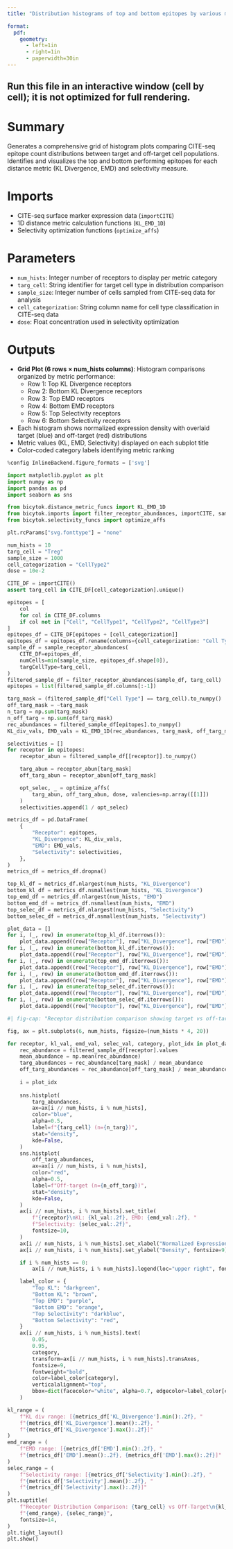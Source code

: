 ```yaml
---
title: "Distribution histograms of top and bottom epitopes by various metrics"

format:
  pdf:
    geometry:
      - left=1in
      - right=1in
      - paperwidth=30in
---
```

## Run this file in an interactive window (cell by cell); it is not optimized for full rendering.

# Summary
Generates a comprehensive grid of histogram plots comparing CITE-seq epitope count distributions between target and off-target cell populations. Identifies and visualizes the top and bottom performing epitopes for each distance metric (KL Divergence, EMD) and selectivity measure.

# Imports
- CITE-seq surface marker expression data (`importCITE`)
- 1D distance metric calculation functions (`KL_EMD_1D`)
- Selectivity optimization functions (`optimize_affs`)

# Parameters
- `num_hists`: Integer number of receptors to display per metric category
- `targ_cell`: String identifier for target cell type in distribution comparison
- `sample_size`: Integer number of cells sampled from CITE-seq data for analysis
- `cell_categorization`: String column name for cell type classification in CITE-seq data
- `dose`: Float concentration used in selectivity optimization

# Outputs
- **Grid Plot (6 rows × num_hists columns)**: Histogram comparisons organized by metric performance:
  - Row 1: Top KL Divergence receptors
  - Row 2: Bottom KL Divergence receptors
  - Row 3: Top EMD receptors  
  - Row 4: Bottom EMD receptors
  - Row 5: Top Selectivity receptors
  - Row 6: Bottom Selectivity receptors
- Each histogram shows normalized expression density with overlaid target (blue) and off-target (red) distributions
- Metric values (KL, EMD, Selectivity) displayed on each subplot title
- Color-coded category labels identifying metric ranking

```python
%config InlineBackend.figure_formats = ['svg']

import matplotlib.pyplot as plt
import numpy as np
import pandas as pd
import seaborn as sns

from bicytok.distance_metric_funcs import KL_EMD_1D
from bicytok.imports import filter_receptor_abundances, importCITE, sample_receptor_abundances
from bicytok.selectivity_funcs import optimize_affs

plt.rcParams["svg.fonttype"] = "none"

num_hists = 10
targ_cell = "Treg"
sample_size = 1000
cell_categorization = "CellType2"
dose = 10e-2

CITE_DF = importCITE()
assert targ_cell in CITE_DF[cell_categorization].unique()

epitopes = [
    col
    for col in CITE_DF.columns
    if col not in ["Cell", "CellType1", "CellType2", "CellType3"]
]
epitopes_df = CITE_DF[epitopes + [cell_categorization]]
epitopes_df = epitopes_df.rename(columns={cell_categorization: "Cell Type"})
sample_df = sample_receptor_abundances(
    CITE_DF=epitopes_df,
    numCells=min(sample_size, epitopes_df.shape[0]),
    targCellType=targ_cell,
)
filtered_sample_df = filter_receptor_abundances(sample_df, targ_cell)
epitopes = list(filtered_sample_df.columns[:-1])

targ_mask = (filtered_sample_df["Cell Type"] == targ_cell).to_numpy()
off_targ_mask = ~targ_mask
n_targ = np.sum(targ_mask)
n_off_targ = np.sum(off_targ_mask)
rec_abundances = filtered_sample_df[epitopes].to_numpy()
KL_div_vals, EMD_vals = KL_EMD_1D(rec_abundances, targ_mask, off_targ_mask)

selectivities = []
for receptor in epitopes:
    receptor_abun = filtered_sample_df[[receptor]].to_numpy()

    targ_abun = receptor_abun[targ_mask]
    off_targ_abun = receptor_abun[off_targ_mask]

    opt_selec, _ = optimize_affs(
        targ_abun, off_targ_abun, dose, valencies=np.array([[1]])
    )
    selectivities.append(1 / opt_selec)

metrics_df = pd.DataFrame(
    {
        "Receptor": epitopes,
        "KL_Divergence": KL_div_vals,
        "EMD": EMD_vals,
        "Selectivity": selectivities,
    },
)
metrics_df = metrics_df.dropna()

top_kl_df = metrics_df.nlargest(num_hists, "KL_Divergence")
bottom_kl_df = metrics_df.nsmallest(num_hists, "KL_Divergence")
top_emd_df = metrics_df.nlargest(num_hists, "EMD")
bottom_emd_df = metrics_df.nsmallest(num_hists, "EMD")
top_selec_df = metrics_df.nlargest(num_hists, "Selectivity")
bottom_selec_df = metrics_df.nsmallest(num_hists, "Selectivity")

plot_data = []
for i, (_, row) in enumerate(top_kl_df.iterrows()):
    plot_data.append((row["Receptor"], row["KL_Divergence"], row["EMD"], row["Selectivity"], "Top KL", i))
for i, (_, row) in enumerate(bottom_kl_df.iterrows()):
    plot_data.append((row["Receptor"], row["KL_Divergence"], row["EMD"], row["Selectivity"], "Bottom KL", i + num_hists))
for i, (_, row) in enumerate(top_emd_df.iterrows()):
    plot_data.append((row["Receptor"], row["KL_Divergence"], row["EMD"], row["Selectivity"], "Top EMD", i + 2 * num_hists))
for i, (_, row) in enumerate(bottom_emd_df.iterrows()):
    plot_data.append((row["Receptor"], row["KL_Divergence"], row["EMD"], row["Selectivity"], "Bottom EMD", i + 3 * num_hists))
for i, (_, row) in enumerate(top_selec_df.iterrows()):
    plot_data.append((row["Receptor"], row["KL_Divergence"], row["EMD"], row["Selectivity"], "Top Selectivity", i + 4 * num_hists))
for i, (_, row) in enumerate(bottom_selec_df.iterrows()):
    plot_data.append((row["Receptor"], row["KL_Divergence"], row["EMD"], row["Selectivity"], "Bottom Selectivity", i + 5 * num_hists))
```

```python
#| fig-cap: "Receptor distribution comparison showing target vs off-target distributions"

fig, ax = plt.subplots(6, num_hists, figsize=(num_hists * 4, 20))

for receptor, kl_val, emd_val, selec_val, category, plot_idx in plot_data:
    rec_abundance = filtered_sample_df[receptor].values
    mean_abundance = np.mean(rec_abundance)
    targ_abundances = rec_abundance[targ_mask] / mean_abundance
    off_targ_abundances = rec_abundance[off_targ_mask] / mean_abundance
    
    i = plot_idx
    
    sns.histplot(
        targ_abundances,
        ax=ax[i // num_hists, i % num_hists],
        color="blue",
        alpha=0.5,
        label=f"{targ_cell} (n={n_targ})",
        stat="density",
        kde=False,
    )
    sns.histplot(
        off_targ_abundances,
        ax=ax[i // num_hists, i % num_hists],
        color="red",
        alpha=0.5,
        label=f"Off-target (n={n_off_targ})",
        stat="density",
        kde=False,
    )
    ax[i // num_hists, i % num_hists].set_title(
        f"{receptor}\nKL: {kl_val:.2f}, EMD: {emd_val:.2f}, "
        f"Selectivity: {selec_val:.2f}",
        fontsize=10,
    )
    ax[i // num_hists, i % num_hists].set_xlabel("Normalized Expression", fontsize=9)
    ax[i // num_hists, i % num_hists].set_ylabel("Density", fontsize=9)

    if i % num_hists == 0:
        ax[i // num_hists, i % num_hists].legend(loc="upper right", fontsize=8)

    label_color = {
        "Top KL": "darkgreen",
        "Bottom KL": "brown",
        "Top EMD": "purple",
        "Bottom EMD": "orange",
        "Top Selectivity": "darkblue",
        "Bottom Selectivity": "red",
    }
    ax[i // num_hists, i % num_hists].text(
        0.05,
        0.95,
        category,
        transform=ax[i // num_hists, i % num_hists].transAxes,
        fontsize=9,
        fontweight="bold",
        color=label_color[category],
        verticalalignment="top",
        bbox=dict(facecolor="white", alpha=0.7, edgecolor=label_color[category]),
    )

kl_range = (
    f"KL div range: [{metrics_df['KL_Divergence'].min():.2f}, "
    f"{metrics_df['KL_Divergence'].mean():.2f}, "
    f"{metrics_df['KL_Divergence'].max():.2f}]"
)
emd_range = (
    f"EMD range: [{metrics_df['EMD'].min():.2f}, "
    f"{metrics_df['EMD'].mean():.2f}, {metrics_df['EMD'].max():.2f}]"
)
selec_range = (
    f"Selectivity range: [{metrics_df['Selectivity'].min():.2f}, "
    f"{metrics_df['Selectivity'].mean():.2f}, "
    f"{metrics_df['Selectivity'].max():.2f}]"
)
plt.suptitle(
    f"Receptor Distribution Comparison: {targ_cell} vs Off-Target\n{kl_range}, "
    f"{emd_range}, {selec_range}",
    fontsize=14,
)
plt.tight_layout()
plt.show()
```
